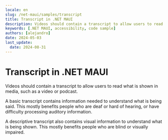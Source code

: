 ```yaml
---
locale: en
slug: /net-maui/samples/transcript
title: Transcript in .NET MAUI
description: Videos should contain a transcript to allow users to read what is shown in media, such as a video or podcast.
keywords: [.NET MAUI, accessibility, code sample]
authors: [alejandro]
date: 2024-05-03
last_update:
  date: 2024-08-31
---
```


# Transcript in .NET MAUI

Videos should contain a transcript to allow users to read what is shown in media, such as a video or podcast.

A basic transcript contains information needed to understand what is being said. This mostly benefits people who are deaf or hard of hearing, or have difficulty processing auditory information.

A descriptive transcript also contains visual information to understand what is being shown. This mostly benefits people who are blind or visually impaired.

<CodeSample id="media-transcript" framework="net-maui" locale="en"/>
